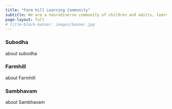 ```yaml
---
title: "Farm Hill Learning Community"
subtitle: We are a neurodiverse community of children and adults, learning together in a close to nature setting.
page-layout: full
# title-block-banner: images/banner.jpg
---
```



::: {.grid}

::: {.g-col-4}
### Subodha

about subodha
:::

::: {.g-col-4}
### Farmhill

about Farmhill
:::


::: {.g-col-4}
### Sambhavam

about Sambhavam
:::

:::

